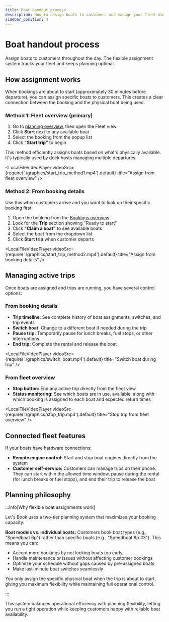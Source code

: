 ```yaml
---
title: Boat handout process
description: How to assign boats to customers and manage your fleet during operations
sidebar_position: 4
---
```



# Boat handout process

Assign boats to customers throughout the day. The flexible assignment system tracks your fleet and keeps planning optimal.

## How assignment works

When bookings are about to start (approximately 30 minutes before departure), you can assign specific boats to customers. This creates a clear connection between the booking and the physical boat being used.

### Method 1: Fleet overview (primary)

1. Go to [planning overview](https://dashboard.letsbook.app/planning), then open the Fleet view
2. Click **Start** next to any available boat
3. Select the booking from the popup list
4. Click **"Start trip"** to begin

This method efficiently assigns boats based on what's physically available. It's typically used by dock hosts managing multiple departures.

<LocalFileVideoPlayer
    videoSrc={require('./graphics/start_trip_method1.mp4').default}
    title="Assign from fleet overview"
/>

### Method 2: From booking details

Use this when customers arrive and you want to look up their specific booking first:

1. Open the booking from the [Bookings overview](https://dashboard.letsbook.app/bookings)
2. Look for the **Trip** section showing "Ready to start"
3. Click **"Claim a boat"** to see available boats
4. Select the boat from the dropdown list
5. Click **Start trip** when customer departs

<LocalFileVideoPlayer
    videoSrc={require('./graphics/start_trip_method2.mp4').default}
    title="Assign from booking details"
/>

## Managing active trips

Once boats are assigned and trips are running, you have several control options:

### From booking details

- **Trip timeline:** See complete history of boat assignments, switches, and trip events
- **Switch boat:** Change to a different boat if needed during the trip
- **Pause trip:** Temporarily pause for lunch breaks, fuel stops, or other interruptions
- **End trip:** Complete the rental and release the boat

<LocalFileVideoPlayer
    videoSrc={require('./graphics/switch_boat.mp4').default}
    title="Switch boat during trip"
/>

### From fleet overview

- **Stop button:** End any active trip directly from the fleet view
- **Status monitoring:** See which boats are in use, available, along with which booking is assigned to each boat and expected return times

<LocalFileVideoPlayer
    videoSrc={require('./graphics/stop_trip.mp4').default}
    title="Stop trip from fleet overview"
/>

## Connected fleet features

If your boats have hardware connections:

- **Remote engine control:** Start and stop boat engines directly from the system
- **Customer self-service:** Customers can manage trips on their phone. They can start within the allowed time window, pause during the rental (for lunch breaks or fuel stops), and end their trip to release the boat

## Planning philosophy

:::info[Why flexible boat assignments work]

Let's Book uses a two-tier planning system that maximizes your booking capacity:

**Boat models vs. individual boats:** Customers book boat types (e.g., "Speedboat 6p") rather than specific boats (e.g., "Speedboat 6p #3"). This means you can:

- Accept more bookings by not locking boats too early
- Handle maintenance or issues without affecting customer bookings
- Optimize your schedule without gaps caused by pre-assigned boats
- Make last-minute boat switches seamlessly

You only assign the specific physical boat when the trip is about to start, giving you maximum flexibility while maintaining full operational control.

:::

This system balances operational efficiency with planning flexibility, letting you run a tight operation while keeping customers happy with reliable boat availability.
